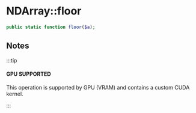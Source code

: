 
# NDArray::floor

```php
public static function floor($a);
```

## Notes

:::tip

#### GPU SUPPORTED
This operation is supported by GPU (VRAM) and contains a custom CUDA kernel.

:::
